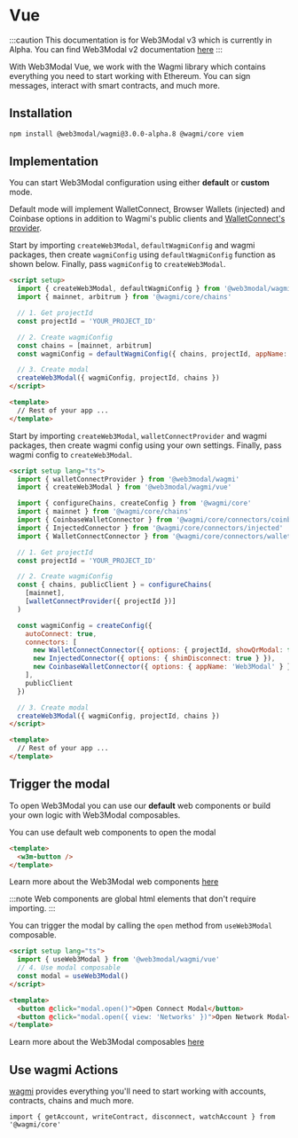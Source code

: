 
# Vue

:::caution
This documentation is for Web3Modal v3 which is currently in Alpha. You can find Web3Modal v2 documentation [here](../../html/wagmi/installation.mdx)
:::

With Web3Modal Vue, we work with the Wagmi library which contains everything you need to start working with Ethereum. You can sign messages, interact with smart contracts, and much more.

<CloudBanner />

## Installation

```bash npm2yarn
npm install @web3modal/wagmi@3.0.0-alpha.8 @wagmi/core viem
```

## Implementation

You can start Web3Modal configuration using either **default** or **custom** mode.

Default mode will implement WalletConnect, Browser Wallets (injected) and Coinbase options in addition to Wagmi's public clients and [WalletConnect's provider](../../../cloud/blockchain-api.md).

<Tabs>
<TabItem value="default" label="Default">

Start by importing `createWeb3Modal`, `defaultWagmiConfig` and wagmi packages, then create `wagmiConfig` using `defaultWagmiConfig` function as shown below.
Finally, pass `wagmiConfig` to `createWeb3Modal`.

```html
<script setup>
  import { createWeb3Modal, defaultWagmiConfig } from '@web3modal/wagmi/vue'
  import { mainnet, arbitrum } from '@wagmi/core/chains'

  // 1. Get projectId
  const projectId = 'YOUR_PROJECT_ID'

  // 2. Create wagmiConfig
  const chains = [mainnet, arbitrum]
  const wagmiConfig = defaultWagmiConfig({ chains, projectId, appName: 'Web3Modal' })

  // 3. Create modal
  createWeb3Modal({ wagmiConfig, projectId, chains })
</script>

<template>
  // Rest of your app ... 
</template>
```

</TabItem>
<TabItem value="custom" label="Custom">

Start by importing `createWeb3Modal`, `walletConnectProvider` and wagmi packages, then create wagmi config using your own settings.
Finally, pass wagmi config to `createWeb3Modal`.

```html
<script setup lang="ts">
  import { walletConnectProvider } from '@web3modal/wagmi'
  import { createWeb3Modal } from '@web3modal/wagmi/vue'

  import { configureChains, createConfig } from '@wagmi/core'
  import { mainnet } from '@wagmi/core/chains'
  import { CoinbaseWalletConnector } from '@wagmi/core/connectors/coinbaseWallet'
  import { InjectedConnector } from '@wagmi/core/connectors/injected'
  import { WalletConnectConnector } from '@wagmi/core/connectors/walletConnect'

  // 1. Get projectId
  const projectId = 'YOUR_PROJECT_ID'

  // 2. Create wagmiConfig
  const { chains, publicClient } = configureChains(
    [mainnet],
    [walletConnectProvider({ projectId })]
  )

  const wagmiConfig = createConfig({
    autoConnect: true,
    connectors: [
      new WalletConnectConnector({ options: { projectId, showQrModal: false } }),
      new InjectedConnector({ options: { shimDisconnect: true } }),
      new CoinbaseWalletConnector({ options: { appName: 'Web3Modal' } })
    ],
    publicClient
  })

  // 3. Create modal
  createWeb3Modal({ wagmiConfig, projectId, chains })
</script>

<template>
  // Rest of your app ...
</template>
```

</TabItem>
</Tabs>

## Trigger the modal

To open Web3Modal you can use our **default** web components or build your own logic with Web3Modal composables.

<Tabs>
<TabItem value="components" label="Components">

You can use default web components to open the modal

```html
<template>
  <w3m-button />
</template>
```

Learn more about the Web3Modal web components [here](./components.mdx)

:::note
Web components are global html elements that don't require importing.
:::

</TabItem>
<TabItem value="composables" label="Composables">

You can trigger the modal by calling the `open` method from `useWeb3Modal` composable.

```html
<script setup lang="ts">
  import { useWeb3Modal } from '@web3modal/wagmi/vue'
  // 4. Use modal composable
  const modal = useWeb3Modal()
</script>

<template>
  <button @click="modal.open()">Open Connect Modal</button>
  <button @click="modal.open({ view: 'Networks' })">Open Network Modal</button>
</template>
```

Learn more about the Web3Modal composables [here](./composables.mdx)
</TabItem>
</Tabs>

## Use wagmi Actions

[wagmi](https://wagmi.sh) provides everything you'll need to start working with accounts, contracts, chains and much more.

```tsx
import { getAccount, writeContract, disconnect, watchAccount } from '@wagmi/core'
```

